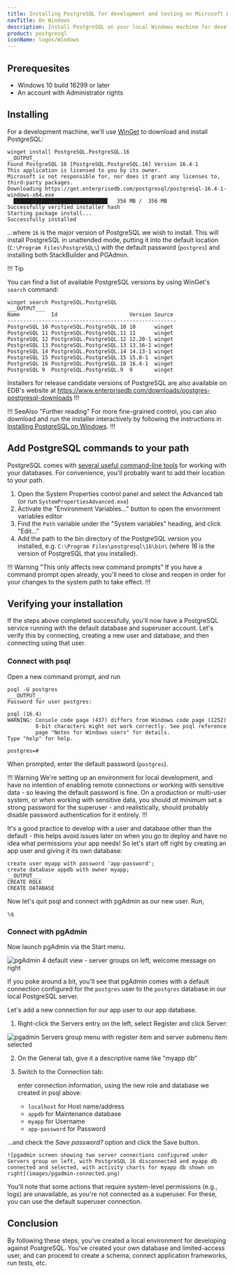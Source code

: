 ```yaml
---
title: Installing PostgreSQL for development and testing on Microsoft Windows
navTitle: On Windows
description: Install PostgreSQL on your local Windows machine for development purposes.
product: postgresql
iconName: logos/Windows
---
```


## Prerequesites

- Windows 10 build 16299 or later
- An account with Administrator rights

## Installing

For a development machine, we'll use [WinGet](https://learn.microsoft.com/en-us/windows/package-manager/winget/) to download and install PostgreSQL:

```
winget install PostgreSQL.PostgreSQL.16
__OUTPUT__
Found PostgreSQL 16 [PostgreSQL.PostgreSQL.16] Version 16.4-1
This application is licensed to you by its owner.
Microsoft is not responsible for, nor does it grant any licenses to, third-party packages.
Downloading https://get.enterprisedb.com/postgresql/postgresql-16.4-1-windows-x64.exe
  ██████████████████████████████   356 MB /  356 MB
Successfully verified installer hash
Starting package install...
Successfully installed
```

...where `16` is the major version of PostgreSQL we wish to install. This will install PostgreSQL in unattended mode, putting it into the default location (`C:\Program Files\PostgreSQL\`) with the default password (`postgres`) and installing both StackBuilder and PGAdmin.

!!! Tip

You can find a list of available PostgreSQL versions by using WinGet's `search` command:

```
winget search PostgreSQL.PostgreSQL
___OUTPUT___
Name          Id                       Version Source
------------------------------------------------------
PostgreSQL 10 PostgreSQL.PostgreSQL.10 10      winget
PostgreSQL 11 PostgreSQL.PostgreSQL.11 11      winget
PostgreSQL 12 PostgreSQL.PostgreSQL.12 12.20-1 winget
PostgreSQL 13 PostgreSQL.PostgreSQL.13 13.16-1 winget
PostgreSQL 14 PostgreSQL.PostgreSQL.14 14.13-1 winget
PostgreSQL 15 PostgreSQL.PostgreSQL.15 15.8-1  winget
PostgreSQL 16 PostgreSQL.PostgreSQL.16 16.4-1  winget
PostgreSQL 9  PostgreSQL.PostgreSQL.9  9       winget
```

Installers for release candidate versions of PostgreSQL are also available on EDB's website at https://www.enterprisedb.com/downloads/postgres-postgresql-downloads
!!!

!!! SeeAlso "Further reading"
For more fine-grained control, you can also download and run the installer interactively by following the instructions in [Installing PostgreSQL on Windows](https://www.enterprisedb.com/docs/supported-open-source/postgresql/installing/windows/). 
!!!

## Add PostgreSQL commands to your path

PostgreSQL comes with [several useful command-line tools](https://www.postgresql.org/docs/current/reference-client.html) for working with your databases. For convenience, you'll probably want to add their location to your path.

1.  Open the System Properties control panel and select the Advanced tab (or run `SystemPropertiesAdvanced.exe`)
2.  Activate the "Environment Variables..." button to open the envornment variables editor
3.  Find the `Path` variable under the "System variables" heading, and click "Edit..."
4.  Add the path to the bin directory of the PostgreSQL version you installed, e.g.  `C:\Program Files\postgresql\16\bin\` (where *16* is the version of PostgreSQL that you installed).

!!! Warning "This only affects new command prompts"
If you have a command prompt open already, you'll need to close and reopen in order for your changes to the system path to take effect.
!!!

## Verifying your installation

If the steps above completed successfully, you'll now have a PostgreSQL service running with the default database and superuser account. Let's verify this by connecting, creating a new user and database, and then connecting using that user.

### Connect with psql

Open a new command prompt, and run

```
psql -U postgres
___OUTPUT__
Password for user postgres:

psql (16.4)
WARNING: Console code page (437) differs from Windows code page (1252)
         8-bit characters might not work correctly. See psql reference
         page "Notes for Windows users" for details.
Type "help" for help.

postgres=#
```

When prompted, enter the default password (`postgres`). 

!!! Warning
We're setting up an environment for local development, and have no intention of enabling remote connections or working with sensitive data - so leaving the default password is fine. On a production or multi-user system, or when working with sensitive data, you should *at minimum* set a strong password for the superuser - and realistically, should probably disable password authentication for it entirely.
!!!

It's a good practice to develop with a user and database other than the default - this helps avoid issues later on when you go to deploy and have no idea what permissions your app needs! So let's start off right by creating an app user and giving it its own database:

```
create user myapp with password 'app-password';
create database appdb with owner myapp;
__OUTPUT__
CREATE ROLE
CREATE DATABASE
```

Now let's quit psql and connect with pgAdmin as our new user. Run,

```
\q
```

### Connect with pgAdmin

Now launch pgAdmin via the Start menu.

![pgAdmin 4 default view - server groups on left, welcome message on right](images/pgadmin-default.png)

If you poke around a bit, you'll see that pgAdmin comes with a default connection configured for the `postgres` user to the `postgres` database in our local PostgreSQL server.

Let's add a new connection for our app user to our app database.

1. Right-click the Servers entry on the left, select Register and click Server:

  ![pgadmin Servers group menu with register item and server submenu item selected](images/pgadmin-register-server.png)

2. On the General tab, give it a descriptive name like "myapp db"

3. Switch to the Connection tab:

   enter connection information, using the new role and database we created in psql above:
   
   - `localhost` for Host name/address
   - `appdb` for Maintenance database
   - `myapp` for Username
   - `app-password` for Password
  
  ...and check the *Save password?* option and click the Save button.

    ![pgadmin screen showing two server connections configured under Servers group on left, with PostgreSQL 16 disconnected and myapp db connected and selected, with activity charts for myapp db shown on right](images/pgadmin-connected.png)

You'll note that some actions that require system-level permissions (e.g., logs) are unavailable, as you're not connected as a superuser. For these, you can use the default superuser connection.

## Conclusion

By following these steps, you've created a local environment for developing against PostgreSQL. You've created your own database and limited-access user, and can proceed to create a schema, connect application frameworks, run tests, etc.
